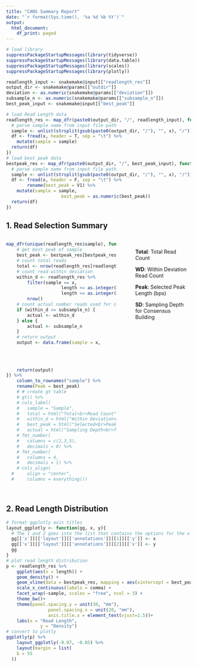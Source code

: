 ```yaml
---
title: "CANS Summary Report"
date: "`r format(Sys.time(), '%a %d %b %Y')`"
output:
  html_document:
    df_print: paged	
---
```


```r
# load library
suppressPackageStartupMessages(library(tidyverse))
suppressPackageStartupMessages(library(data.table))
suppressPackageStartupMessages(library(scales))
suppressPackageStartupMessages(library(plotly))
```

```r
readlength_input <- snakemake@input[["readlength_res"]]
output_dir <- snakemake@params[["outdir"]]
deviation <- as.numeric(snakemake@params[["deviation"]])
subsample_n <- as.numeric(snakemake@params[["subsample_n"]])
best_peak_input <- snakemake@input[["best_peak"]]
```

```r
# load Read Length data
readlength_res <- map_dfr(paste0(output_dir, "/", readlength_input), function(x) {
  # parse sample name from input file path
  sample <- unlist(strsplit(gsub(paste0(output_dir, "/"), "", x), "/"))[1]
  df <- fread(x, header = T, sep = "\t") %>%
    mutate(sample = sample)
  return(df)
})
# load best peak data
bestpeak_res <- map_dfr(paste0(output_dir, "/", best_peak_input), function(x) {
  # parse sample name from input file path
  sample <- unlist(strsplit(gsub(paste0(output_dir, "/"), "", x), "/"))[1]
  df <- fread(x, header = F, sep = "\t") %>%
		rename(best_peak = V1) %>%
    mutate(sample = sample,
					 best_peak = as.numeric(best_peak))
  return(df)
})
```

## 1. Read Selection Summary
<div style = "width:60%; height:auto; margin: auto; float: left; margin-right: 50px;">
```r
map_dfr(unique(readlength_res$sample), function(x) {
	# get best peak of sample
	best_peak <- bestpeak_res[bestpeak_res$sample == x, 1]
	# count total reads
	total <- nrow(readlength_res[readlength_res$sample == x,])
	# count read within deviation
	within_d <- readlength_res %>%
		filter(sample == x,
					 length >= as.integer(best_peak-deviation),
					 length <= as.integer(best_peak+deviation)) %>%
		nrow()
	# count actual number reads used for consensus building
	if (within_d <= subsample_n) {
		actual <- within_d
	} else {
		actual <- subsample_n
	}
	# return output
	output <- data.frame(sample = x,
											 Total = total,
											 WD = within_d,
											 Peak = best_peak,
											 SD = as.integer(actual))
	return(output)
}) %>%
	column_to_rownames("sample") %>%
	rename(Peak = best_peak)
	# # create gt table
	# gt() %>%
	# cols_label(
	# 	sample = "Sample",
	# 	total = html("Total<br>Read Count"),
	# 	within_d = html("Within Deviation<br>Read Count"),
	# 	best_peak = html("Selected<br>Peak Length<br>(bps)"),
	# 	actual = html("Sampling Depth<br>for Consensus")) %>%
	# fmt_number(
	# 	columns = c(2,3,5),
	# 	decimals = 0) %>%
	# fmt_number(
	# 	columns = 4,
	# 	decimals = 1) %>%
	# cols_align(
  # 	align = "center",
  # 	columns = everything())
```
</div>
<div style = "margin-left:50px; clear: right; margin-top:50px">

**Total**: Total Read Count

**WD**: Within Deviation Read Count

**Peak**: Selected Peak Length (bps)

**SD**: Sampling Depth for Consensus Building

</div>
<div style = "clear: both">

<br />  

## 2. Read Length Distribution
```r
# format ggplotly axis titles
layout_ggplotly <- function(gg, x, y){
  # The 1 and 2 goes into the list that contains the options for the x and y axis labels respectively
  gg[['x']][['layout']][['annotations']][[1]][['y']] <- x
  gg[['x']][['layout']][['annotations']][[2]][['x']] <- y
  gg
}
# plot read length distribution
p <- readlength_res %>% 
	ggplot(aes(x = length)) +
	geom_density() +
	geom_vline(data = bestpeak_res, mapping = aes(xintercept = best_peak), color = "red") +
	scale_x_continuous(labels = comma) +
	facet_wrap(~sample, scales = "free", ncol = 3) +
	theme_bw()+
	theme(panel.spacing.y = unit(30, "mm"),
				panel.spacing.x = unit(20, "mm"),
				axis.title.x = element_text(vjust=2.5))+
	labs(x = "Read Length",
			 y = "Density")
# convert to plotly
ggplotly(p) %>%
	layout_ggplotly(-0.07, -0.05) %>%
	layout(margin = list(
    b = 55
  ))
```
</div>